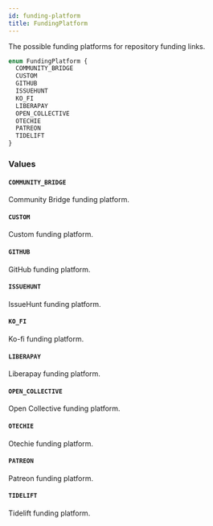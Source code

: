 ```yaml
---
id: funding-platform
title: FundingPlatform
---
```


The possible funding platforms for repository funding links.

```graphql
enum FundingPlatform {
  COMMUNITY_BRIDGE
  CUSTOM
  GITHUB
  ISSUEHUNT
  KO_FI
  LIBERAPAY
  OPEN_COLLECTIVE
  OTECHIE
  PATREON
  TIDELIFT
}
```

### Values

#### `COMMUNITY_BRIDGE`

Community Bridge funding platform.

#### `CUSTOM`

Custom funding platform.

#### `GITHUB`

GitHub funding platform.

#### `ISSUEHUNT`

IssueHunt funding platform.

#### `KO_FI`

Ko-fi funding platform.

#### `LIBERAPAY`

Liberapay funding platform.

#### `OPEN_COLLECTIVE`

Open Collective funding platform.

#### `OTECHIE`

Otechie funding platform.

#### `PATREON`

Patreon funding platform.

#### `TIDELIFT`

Tidelift funding platform.

